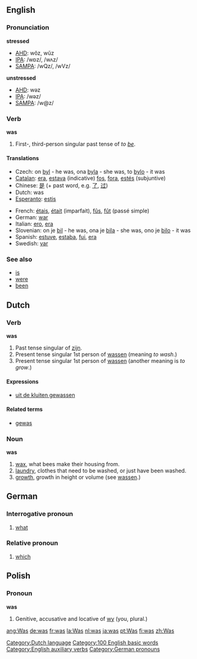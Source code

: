 {{wikipedia}}
==English==

{{rank|in|I|that|8|was|he|his|with}}

===Pronunciation===
'''stressed'''
*[[w:AHD|AHD]]: wŏz, wŭz 
*[[w:IPA|IPA]]: /wɒz/, /wʌz/
*[[w:SAMPA|SAMPA]]: /wQz/, /wVz/

'''unstressed'''
*[[w:AHD|AHD]]: wəz 
*[[w:IPA|IPA]]: /wəz/
*[[w:SAMPA|SAMPA]]: /w@z/

===Verb===
'''was'''

# First-, third-person singular past tense of ''to [[be]]''.

====Translations====
{{top}}
*Czech: on [[byl]] - he was, ona [[byla]] - she was, to [[bylo]] - it was
*[[Catalan]]: [[era]], [[estava]] (indicative) [[fos]], [[fora]], [[estés]] (subjuntive)
*Chinese: [[是]] (+ past word, e.g. [[了]], [[过]])
*Dutch: was
*[[Esperanto]]: [[estis]]
{{mid}}
*French: [[étais]], [[était]] (imparfait), [[fûs]], [[fût]] (passé simple)
*German: [[war]]
*Italian: [[ero]], [[era#Italian|era]]
*Slovenian: on je [[bil]] - he was, ona je [[bila]] - she was, ono je [[bilo]] - it was
*Spanish: [[estuve]], [[estaba]], [[fui]], [[era]]
*Swedish: [[var]]
{{bottom}}

===See also===
*[[is]]
*[[were]]
*[[been]]

==Dutch==
===Verb===
'''was'''

# Past tense singular of [[zijn]].
# Present tense singular 1st person of [[wassen]] (meaning ''to wash''.)
# Present tense singular 1st person of [[wassen]] (another meaning is ''to grow''.)

====Expressions====
*[[uit de kluiten gewassen]]

====Related terms====
*[[gewas]] {{n}}

===Noun===
'''was'''

# [[wax]], what bees make their housing from.
# [[laundry]], clothes that need to be washed, or just have been washed.
# [[growth]], growth in height or volume (see [[wassen]].)


==German==
===Interrogative pronoun===

# [[what]]

===Relative pronoun===

# [[which]]


==Polish==
===Pronoun===
'''was'''

# Genitive, accusative and locative of [[wy]] (you, plural.)

[[Category:Dutch language]]
[[Category:100 English basic words]]
[[Category:English auxiliary verbs]]
[[Category:German pronouns]]

[[ang:Was]]
[[de:was]]
[[fr:was]]
[[la:Was]]
[[nl:was]]
[[ja:was]]
[[pt:Was]]
[[fi:was]]
[[zh:Was]]
